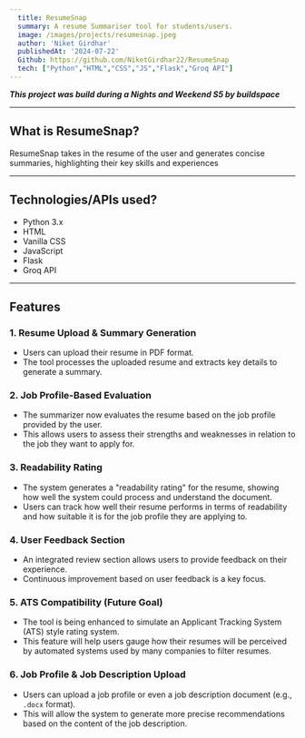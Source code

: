 ```yaml
---
  title: ResumeSnap
  summary: A resume Summariser tool for students/users.
  image: /images/projects/resumesnap.jpeg
  author: 'Niket Girdhar'
  publishedAt: '2024-07-22'
  Github: https://github.com/NiketGirdhar22/ResumeSnap
  tech: ["Python","HTML","CSS","JS","Flask","Groq API"]
---
```


***This project was build during a Nights and Weekend S5 by buildspace***

---

## What is ResumeSnap?

ResumeSnap takes in the resume of the user and generates concise summaries, highlighting their key skills and experiences

___

## Technologies/APIs used?

- Python 3.x
- HTML
- Vanilla CSS
- JavaScript
- Flask
- Groq API

---

## Features

### 1. **Resume Upload & Summary Generation**
   - Users can upload their resume in PDF format.
   - The tool processes the uploaded resume and extracts key details to generate a summary.
   
### 2. **Job Profile-Based Evaluation**
   - The summarizer now evaluates the resume based on the job profile provided by the user.
   - This allows users to assess their strengths and weaknesses in relation to the job they want to apply for.

### 3. **Readability Rating**
   - The system generates a "readability rating" for the resume, showing how well the system could process and understand the document.
   - Users can track how well their resume performs in terms of readability and how suitable it is for the job profile they are applying to.

### 4. **User Feedback Section**
   - An integrated review section allows users to provide feedback on their experience.
   - Continuous improvement based on user feedback is a key focus.

### 5. **ATS Compatibility (Future Goal)**
   - The tool is being enhanced to simulate an Applicant Tracking System (ATS) style rating system.
   - This feature will help users gauge how their resumes will be perceived by automated systems used by many companies to filter resumes.

### 6. **Job Profile & Job Description Upload**
   - Users can upload a job profile or even a job description document (e.g., `.docx` format).
   - This will allow the system to generate more precise recommendations based on the content of the job description.